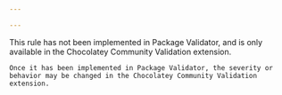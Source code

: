 ```yaml
---

---
```


<Callout type="warning">
    This rule has not been implemented in Package Validator, and is only available in the Chocolatey Community Validation extension.

    Once it has been implemented in Package Validator, the severity or behavior may be changed in the Chocolatey Community Validation extension.
</Callout>
